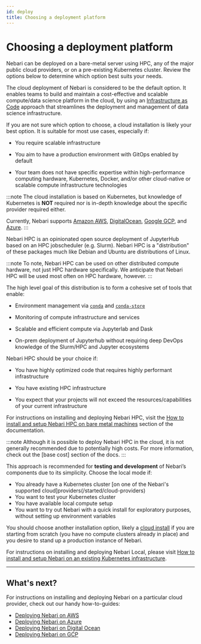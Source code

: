 ```yaml
---
id: deploy
title: Choosing a deployment platform
---
```


# Choosing a deployment platform

Nebari can be deployed on a bare-metal server using HPC, any of the major public cloud providers, or on a pre-existing Kubernetes cluster.
Review the options below to determine which option best suits your needs.


<Tabs>
  <TabItem value="Cloud-deployment-tab" label="Cloud" default>

The cloud deployment of Nebari is considered to be the default option. It enables teams to build and maintain a cost-effective and scalable compute/data science platform in the cloud, by using an [Infrastructure as Code](https://en.wikipedia.org/wiki/Infrastructure_as_code) approach that streamlines the deployment and management of data science infrastructure.

If you are not sure which option to choose, a cloud installation is likely your best option. It is suitable for most use cases, especially if:

- You require scalable infrastructure

- You aim to have a production environment with GitOps enabled by default

- Your team does not have specific expertise within high-performance computing hardware, Kubernetes, Docker, and/or other cloud-native or scalable compute infrastructure technologies

:::note
The cloud installation is based on Kubernetes, but knowledge of Kubernetes is **NOT** required nor is in-depth knowledge about the specific provider required either.

Currently, Nebari supports [Amazon AWS][nebari-aws], [DigitalOcean][nebari-do], [Google GCP][nebari-gcp], and [Azure][nebari-azure].
:::

</TabItem>

<TabItem value="hpc-deployment-tab" label="HPC">

Nebari HPC is an opinionated open source deployment of JupyterHub based on an HPC jobscheduler (e.g. Slurm).
Nebari HPC is a "distribution" of these packages much like Debian and Ubuntu are distributions of Linux.

:::note
To note, Nebari HPC can be used on other distributed compute hardware, not just HPC hardware specifically. We anticipate that Nebari HPC will be used most often on HPC hardware, however.
:::

The high level goal of this distribution is to form a cohesive set of tools that enable:

- Environment management via [`conda`](https:/...conda.io/en/latest/) and [`conda-store`](https://conda-store.readthedocs.io/en/latest/)

- Monitoring of compute infrastructure and services

- Scalable and efficient compute via Jupyterlab and Dask

- On-prem deployment of Jupyterhub without requiring deep DevOps knowledge of the Slurm/HPC and Jupyter ecosystems

Nebari HPC should be your choice if:

- You have highly optimized code that requires highly performant infrastructure

- You have existing HPC infrastructure

- You expect that your projects will not exceed the resources/capabilities of your current infrastructure

For instructions on installing and deploying Nebari HPC, visit the [How to install and setup Nebari HPC on bare metal machines][nebari-hpc] section of the documentation.

:::note
Although it is possible to deploy Nebari HPC in the cloud, it is not generally recommended due to potentially high costs. For more information, check out the [base cost] section of the docs.
:::

</TabItem>
<TabItem value="local" label="Pre-existing Kubernetes cluster">

This approach is recommended for **testing and development** of Nebari’s components due to its simplicity. Choose the local mode if:

- You already have a Kubernetes cluster [on one of the Nebari's supported cloud]providers(/started/cloud-providers)
- You want to test your Kubernetes cluster
- You have available local compute setup
- You want to try out Nebari with a quick install for exploratory purposes, without setting up environment variables

You should choose another installation option, likely a [cloud install][supported-cloud-providers] if you are starting from scratch (you have no compute clusters already in place) and you desire to stand up a production instance of Nebari.

For instructions on installing and deploying Nebari Local, please visit [How to install and setup Nebari on an existing Kubernetes infrastructure][nebari-local].

</TabItem>
</Tabs>

---

## What's next?

For instructions on installing and deploying Nebari on a particular cloud provider, check out our handy how-to-guides:

- [Deploying Nebari on AWS][nebari-aws]
- [Deploying Nebari on Azure][nebari-azure]
- [Deploying Nebari on Digital Ocean][nebari-do]
- [Deploying Nebari on GCP][nebari-gcp]

<!-- Internal links -->

[nebari-aws]: /how-tos/nebari-aws.md
[nebari-azure]: /how-tos/nebari-azure.md
[nebari-do]: /how-tos/nebari-do.md
[nebari-gcp]: /how-tos/nebari-gcp.md
[nebari-hpc]: /how-tos/nebari-hpc.md
[nebari-local]: /how-tos/nebari-local.md
[nebari-deploy]: /get-started/deploy.mdx
[supported-cloud-providers]: /get-started/cloud-providers.mdx
